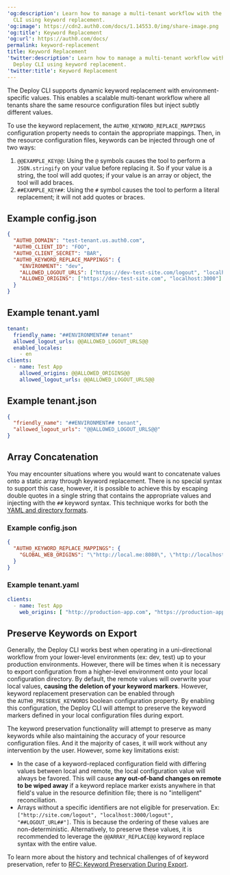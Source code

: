 ---
'og:description': Learn how to manage a multi-tenant workflow with the Auth0 Deploy
  CLI using keyword replacement.
'og:image': https://cdn2.auth0.com/docs/1.14553.0/img/share-image.png
'og:title': Keyword Replacement
'og:url': https://auth0.com/docs/
permalink: keyword-replacement
title: Keyword Replacement
'twitter:description': Learn how to manage a multi-tenant workflow with the Auth0
  Deploy CLI using keyword replacement.
'twitter:title': Keyword Replacement
---
The Deploy CLI supports dynamic keyword replacement with environment-specific values. This enables a scalable multi-tenant workflow where all tenants share the same resource configuration files but inject subtly different values.

To use the keyword replacement, the `AUTH0_KEYWORD_REPLACE_MAPPINGS` configuration property needs to contain the appropriate mappings. Then, in the resource configuration files, keywords can be injected through one of two ways:

1. `@@EXAMPLE_KEY@@`: Using the `@` symbols causes the tool to perform a `JSON.stringify` on your value before replacing it. So if your value is a string, the tool will add quotes; if your value is an array or object, the tool will add braces.
2. `##EXAMPLE_KEY##`: Using the `#` symbol causes the tool to perform a literal replacement; it will not add quotes or braces.

## Example config.json

```json lines
{
  "AUTH0_DOMAIN": "test-tenant.us.auth0.com",
  "AUTH0_CLIENT_ID": "FOO",
  "AUTH0_CLIENT_SECRET": "BAR",
  "AUTH0_KEYWORD_REPLACE_MAPPINGS": {
    "ENVIRONMENT": "dev",
    "ALLOWED_LOGOUT_URLS": ["https://dev-test-site.com/logout", "localhost:3000/logout"],
    "ALLOWED_ORIGINS": ["https://dev-test-site.com", "localhost:3000"]
  }
}
```






## Example tenant.yaml

```yaml lines
tenant:
  friendly_name: "##ENVIRONMENT## tenant"
  allowed_logout_urls: @@ALLOWED_LOGOUT_URLS@@
  enabled_locales:
    - en
clients:
  - name: Test App
    allowed_origins: @@ALLOWED_ORIGINS@@
    allowed_logout_urls: @@ALLOWED_LOGOUT_URLS@@
```






## Example tenant.json

```json lines
{
  "friendly_name": "##ENVIRONMENT## tenant",
  "allowed_logout_urls": "@@ALLOWED_LOGOUT_URLS@@"
}
```






## Array Concatenation

You may encounter situations where you would want to concatenate values onto a static array through keyword replacement. There is no special syntax to support this case, however, it is possible to achieve this by escaping double quotes in a single string that contains the appropriate values and injecting with the `##` keyword syntax. This technique works for both the [YAML and directory formats](/docs/deploy-monitor/deploy-cli-tool/available-resource-configuration-formats).

### Example config.json

```json lines
{
  "AUTH0_KEYWORD_REPLACE_MAPPINGS": {
    "GLOBAL_WEB_ORIGINS": "\"http://local.me:8080\", \"http://localhost\", \"http://localhost:3000\""
  }
}
```






### Example tenant.yaml

```yaml lines
clients:
  - name: Test App
    web_origins: [ "http://production-app.com", "https://production-app.com", ##GLOBAL_WEB_ORIGINS## ]
```






## Preserve Keywords on Export

Generally, the Deploy CLI works best when operating in a uni-directional workflow from your lower-level environments (ex: dev, test) up to your production environments. However, there will be times when it is necessary to export configuration from a higher-level environment onto your local configuration directory. By default, the remote values will overwrite your local values, **causing the deletion of your keyword markers**. However, keyword replacement preservation can be enabled through the `AUTH0_PRESERVE_KEYWORDS` boolean configuration property. By enabling this configuration, the Deploy CLI will attempt to preserve the keyword markers defined in your local configuration files during export.

The keyword preservation functionality will attempt to preserve as many keywords while also maintaining the accuracy of your resource configuration files. And it the majority of cases, it will work without any intervention by the user. However, some key limitations exist:

* In the case of a keyword-replaced configuration field with differing values between local and remote, the local configuration value will always be favored. This will cause **any out-of-band changes on remote to be wiped away** if a keyword replace marker exists anywhere in that field's value in the resource definition file; there is no "intelligent" reconciliation.
* Arrays without a specific identifiers are not eligible for preservation. Ex: `["http://site.com/logout", "localhost:3000/logout", "##LOGOUT_URL##"]`. This is because the ordering of these values are non-deterministic. Alternatively, to preserve these values, it is recommended to leverage the `@@ARRAY_REPLACE@@` keyword replace syntax with the entire value.

To learn more about the history and technical challenges of of keyword preservation, refer to [RFC: Keyword Preservation During Export](https://github.com/auth0/auth0-deploy-cli/issues/688).